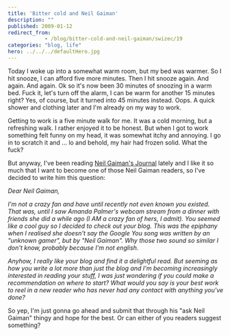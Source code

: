 ```yaml
---
title: 'Bitter cold and Neil Gaiman'
description: ""
published: 2009-01-12
redirect_from: 
            - /blog/bitter-cold-and-neil-gaiman/swizec/19
categories: "blog, life"
hero: ../../../defaultHero.jpg
---
```

Today I woke up into a somewhat warm room, but my bed was warmer. So I hit snooze, I can afford five more minutes. Then I hit snooze again. And again. And again. Ok so it&#x27;s now been 30 minutes of snoozing in a warm bed. Fuck it, let&#x27;s turn off the alarm, I can be warm for another 15 minutes right? Yes, of course, but it turned into 45 minutes instead. Oops. A quick shower and clothing later and I&#x27;m already on my way to work.

Getting to work is a five minute walk for me. It was a cold morning, but a refreshing walk. I rather enjoyed it to be honest. But when I got to work something felt funny on my head, it was somewhat itchy and annoying. I go in to scratch it and ... lo and behold, my hair had frozen solid. What the fuck?

But anyway, I&#x27;ve been reading [Neil Gaiman&#x27;s Journal](http://journal.neilgaiman.com/) lately and I like it so much that I want to become one of those Neil Gaiman readers, so I&#x27;ve decided to write him this question:

_Dear Neil Gaiman,_

_I&#x27;m not a crazy fan and have until recently not even known you existed. That was, until I saw Amanda Palmer&#x27;s webcam stream from a dinner with friends she did a while ago (I AM a crazy fan of hers, I admit). You seemed like a cool guy so I decided to check out your blog. This was the epiphany when I realised she doesn&#x27;t say the Google You song was written by an &quot;unknown gamer&quot;, but by &quot;Neil Gaiman&quot;. Why those two sound so similar I don&#x27;t know, probably because I&#x27;m not english._

_Anyhow, I really like your blog and find it a delightful read. But seeming as how you write a lot more than just the blog and I&#x27;m becoming increasingly interested in reading your stuff, I was just wondering if you could make a recommendation on where to start? What would you say is your best work to reel in a new reader who has never had any contact with anything you&#x27;ve done?_

So yep, I&#x27;m just gonna go ahead and submit that through his &quot;ask Neil Gaiman&quot; thingy and hope for the best. Or can either of you readers suggest something?